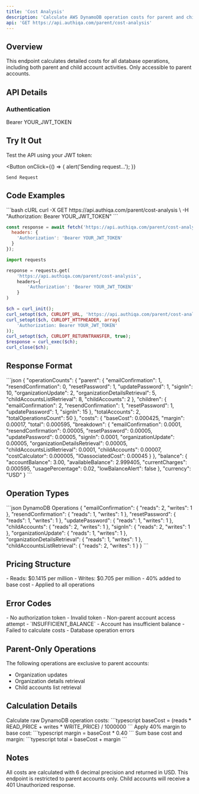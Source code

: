 ```yaml
---
title: 'Cost Analysis'
description: 'Calculate AWS DynamoDB operation costs for parent and child accounts'
api: 'GET https://api.authiqa.com/parent/cost-analysis'
---
```



## Overview

This endpoint calculates detailed costs for all database operations, including both parent and child account activities. Only accessible to parent accounts.

## API Details

### Authentication

<ParamField header="Authorization" type="string" required>
  Bearer YOUR_JWT_TOKEN
</ParamField>

## Try It Out

<Note>
Test the API using your JWT token:
</Note>

<Card>
  <Expandable title="Headers" defaultOpen>
    <ParamField header="Authorization" required placeholder="Bearer YOUR_JWT_TOKEN" />
    <ParamField header="Content-Type" value="application/json" />
  </Expandable>

  <Button
    onClick={() => {
      alert('Sending request...');
    }}
  >
    Send Request
  </Button>
</Card>

## Code Examples

<CodeGroup>
```bash cURL
curl -X GET https://api.authiqa.com/parent/cost-analysis \
  -H "Authorization: Bearer YOUR_JWT_TOKEN"
```

```javascript JavaScript
const response = await fetch('https://api.authiqa.com/parent/cost-analysis', {
  headers: {
    'Authorization': 'Bearer YOUR_JWT_TOKEN'
  }
});
```

```python Python
import requests

response = requests.get(
    'https://api.authiqa.com/parent/cost-analysis',
    headers={
        'Authorization': 'Bearer YOUR_JWT_TOKEN'
    }
)
```

```php PHP
$ch = curl_init();
curl_setopt($ch, CURLOPT_URL, 'https://api.authiqa.com/parent/cost-analysis');
curl_setopt($ch, CURLOPT_HTTPHEADER, array(
    'Authorization: Bearer YOUR_JWT_TOKEN'
));
curl_setopt($ch, CURLOPT_RETURNTRANSFER, true);
$response = curl_exec($ch);
curl_close($ch);
```
</CodeGroup>

## Response Format

<ResponseField name="200: Success">
```json
{
  "operationCounts": {
    "parent": {
      "emailConfirmation": 1,
      "resendConfirmation": 0,
      "resetPassword": 1,
      "updatePassword": 1,
      "signIn": 10,
      "organizationUpdate": 2,
      "organizationDetailsRetrieval": 5,
      "childAccountsListRetrieval": 8,
      "childAccounts": 2
    },
    "children": {
      "emailConfirmation": 2,
      "resendConfirmation": 1,
      "resetPassword": 1,
      "updatePassword": 1,
      "signIn": 15
    },
    "totalAccounts": 2,
    "totalOperationsCount": 50
  },
  "costs": {
    "baseCost": 0.000425,
    "margin": 0.00017,
    "total": 0.000595,
    "breakdown": {
      "emailConfirmation": 0.0001,
      "resendConfirmation": 0.00005,
      "resetPassword": 0.00005,
      "updatePassword": 0.00005,
      "signIn": 0.0001,
      "organizationUpdate": 0.00005,
      "organizationDetailsRetrieval": 0.00005,
      "childAccountsListRetrieval": 0.0001,
      "childAccounts": 0.00007,
      "costCalculator": 0.000005,
      "IOassociatedCost": 0.00045
    }
  },
  "balance": {
    "accountBalance": 3.00,
    "availableBalance": 2.999405,
    "currentCharges": 0.000595,
    "usagePercentage": 0.02,
    "lowBalanceAlert": false
  },
  "currency": "USD"
}
```
</ResponseField>

## Operation Types

<CodeGroup>
```json DynamoDB Operations
{
  "emailConfirmation": { "reads": 2, "writes": 1 },
  "resendConfirmation": { "reads": 1, "writes": 1 },
  "resetPassword": { "reads": 1, "writes": 1 },
  "updatePassword": { "reads": 1, "writes": 1 },
  "childAccounts": { "reads": 2, "writes": 1 },
  "signIn": { "reads": 2, "writes": 1 },
  "organizationUpdate": { "reads": 1, "writes": 1 },
  "organizationDetailsRetrieval": { "reads": 1, "writes": 1 },
  "childAccountsListRetrieval": { "reads": 2, "writes": 1 }
}
```
</CodeGroup>

## Pricing Structure

<CardGroup cols={2}>
  <Card title="Base Costs" icon="database">
    - Reads: $0.1415 per million
    - Writes: $0.705 per million
  </Card>
  <Card title="Margin" icon="chart-line">
    - 40% added to base cost
    - Applied to all operations
  </Card>
</CardGroup>

## Error Codes

<ResponseField name="401 Unauthorized">
  - No authorization token
  - Invalid token
  - Non-parent account access attempt
</ResponseField>

<ResponseField name="403 Forbidden">
  - `INSUFFICIENT_BALANCE` - Account has insufficient balance
</ResponseField>

<ResponseField name="500 Internal Server Error">
  - Failed to calculate costs
  - Database operation errors
</ResponseField>

## Parent-Only Operations

The following operations are exclusive to parent accounts:
- Organization updates
- Organization details retrieval
- Child accounts list retrieval

## Calculation Details

<Steps>
  <Step title="Base Cost">
    Calculate raw DynamoDB operation costs:
    ```typescript
    baseCost = (reads * READ_PRICE + writes * WRITE_PRICE) / 1000000
    ```
  </Step>

  <Step title="Margin">
    Apply 40% margin to base cost:
    ```typescript
    margin = baseCost * 0.40
    ```
  </Step>

  <Step title="Total">
    Sum base cost and margin:
    ```typescript
    total = baseCost + margin
    ```
  </Step>
</Steps>

## Notes

<Note>
All costs are calculated with 6 decimal precision and returned in USD.
</Note>

<Warning>
This endpoint is restricted to parent accounts only. Child accounts will receive a 401 Unauthorized response.
</Warning>